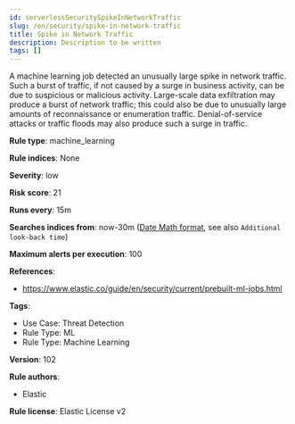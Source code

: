 ```yaml
---
id: serverlessSecuritySpikeInNetworkTraffic
slug: /en/security/spike-in-network-traffic
title: Spike in Network Traffic
description: Description to be written
tags: []
---
```


<div id="spike-in-network-traffic"></div>

A machine learning job detected an unusually large spike in network traffic. Such a burst of traffic, if not caused by a surge in business activity, can be due to suspicious or malicious activity. Large-scale data exfiltration may produce a burst of network traffic; this could also be due to unusually large amounts of reconnaissance or enumeration traffic. Denial-of-service attacks or traffic floods may also produce such a surge in traffic.

**Rule type**: machine_learning

**Rule indices**: None

**Severity**: low

**Risk score**: 21

**Runs every**: 15m

**Searches indices from**: now-30m ([Date Math format](((ref))/common-options.html#date-math), see also <DocLink id="serverlessSecurityRulesUiCreate" section="set-the-rules-schedule">`Additional look-back time`</DocLink>)

**Maximum alerts per execution**: 100

**References**: 

* https://www.elastic.co/guide/en/security/current/prebuilt-ml-jobs.html

**Tags**: 

* Use Case: Threat Detection
* Rule Type: ML
* Rule Type: Machine Learning

**Version**: 102

**Rule authors**: 

* Elastic

**Rule license**: Elastic License v2

